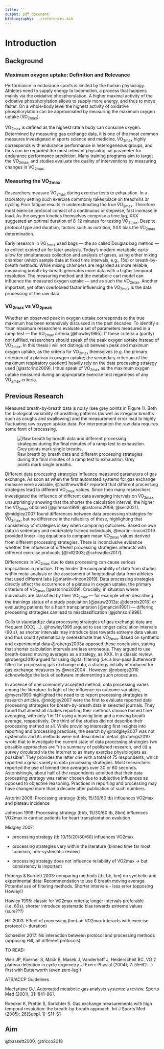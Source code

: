 ---
title: ''
output: pdf_document
bibliography: ../references.bib
---

# Introduction

## Background

### Maximum oxygen uptake: Definition and Relevance

Performance in endurance sports is limited by the human physiology. Athletes need to supply energy to locomotion, a process that happens mainly via the oxidative phosphorylation. A higher maximal activity of the oxidative phosphorylation allows to supply more energy, and thus to move faster. On a whole-body level the highest activity of oxidative phosphorylation can be approximated by measuring the maximum oxygen uptake (V̇O~2max~).

V̇O~2max~ is defined as the highest rate a body can consume oxygen. Determined by measuring gas exchange data, it is one of the most common measures investigated in sports science and medicine. V̇O~2max~ highly corresponds with endurance performance in heterogeneous groups, and thus can be regarded the most relevant physiological parameter for endurance performance prediction. Many training programs aim to target the V̇O~2max~, and studies evaluate the quality of interventions by measuring changes in V̇O~2max.~

### Measuring the VO~2max~

Researchers measure V̇O~2max~ during exercise tests to exhaustion. In a laboratory setting such exercise commonly takes place on treadmills or cycling Prior fatigue results in underestimating the true V̇O~2max~. Therefore most exercise protocol consist of a continuous or stepwise, fast increase in load. As the oxygen kinetics themselves comprise a time lag, XXX suggested an optimal duration of 8-12 minutes for testing V̇O~2max~. Despite protocol type and duration, factors such as nutrition, XXX bias the V̇O~2max~ determination.

Early research in V̇O~2max~ used bags --- the so called Douglas bag method --- to collect expired air for later analysis. Today's modern metabolic carts allow for simultaneous collection and analysis of gases, using either mixing chamber (which sample data at fixed time intervals, e.g., 15s) or breath-by-breath methods. While mixing chambers are regarded as more reliable, measuring breath-by-breath generates more data with a higher temporal resolution. <!--Which is more common?--> The measuring method and the metabolic cart model can influence the measured oxygen uptake --- and as such the V̇O~2max~. Another important, yet often overlooked factor influencing the V̇O~2max~ is the data processing of the raw data.

### VO~2max~ vs VO~2peak~

Whether an observed peak in oxygen uptake corresponds to the true maximum has been extensively discussed in the past decades. To identify a 'true' maximum researchers evaluate a set of parameters measured in a ramp test --- the V̇O~2max~ criteria [@howley1995]. If these criteria a (partly) not fulfilled, researchers should speak of the peak oxygen uptake instead of V̇O~2max~. In this thesis I will not distinguish between peak and maximum oxygen uptake, as the criteria for V̇O~2max~ themselves (e.g. the primary criterium of a plateau in oxygen uptake; the secondary criterium of the maximum respiratory quotient) heavily rely on the data processing strategy used [@astorino2009]. I thus speak of V̇O~2max~ as the maximum oxygen uptake measured during an appropriate exercise test regardless of any V̇O~2max~ criteria.

## Previous Research

Measured breath-by-breath data is noisy (see grey points in Figure 1). Both the biological variability of breathing patterns (as well as irregular breaths such as coughs and swallowing) and the measurement error lead to highly fluctuating raw oxygen uptake data. For interpretation the raw data requires some form of processing.

![Raw breath by breath data and different processing strategies during the final minutes of a ramp test to exhaustion. Grey points mark single breaths.](../plots/example.png)

Different data processing strategies influence measured parameters of gas exchange. As soon as when the first automated systems for gas exchange measure were available, @matthews1987 reported that different processing strategies lead to different V̇O~2max~ values. Since then many researchers investigated the influence of different data averaging intervals on V̇O~2max~, unsurprisingly showing that the shorter the calculation interval, the higher the V̇O~2max~ obtained [@johnson1998; @astorino2009; @sell2021]. @midgley2007 found differences between data processing strategies for V̇O~2max~, but no difference in the reliability of these, highlighting that consistency of strategies is key when comparing outcomes. Based on own data in sedentary and moderately trained individuals, @martin-rincon2019 provided linear -log equations to compare mean V̇O~2max~ values derived from different processing strategies. There is inconclusive evidence whether the influence of different processing strategies interacts with different exercise protocols [@hill2003; @scheadler2017].

Differences in V̇O~2max~ due to data processing can cause serious implications in practice. They hinder the comparability of data from studies within meta-analysis or the assessment of longitudinal data from athletes that used different labs [@martin-rincon2019]. Data processing strategies directly affect the occurrence of a plateau in oxygen uptake, the primary criterium of V̇O~2max~ [@astorino2009]. Crucially, in situation where individuals are classified by their V̇O~2max~ --- for example when describing the trainings status of a study population [@pauw2013a; @decroix2016] or evaluating patients for a heart transplantation [@mancini1991] --- differing processing strategies can lead to misclassification [@johnson1998].

Calls to standardize data processing strategies of gas exchange data are frequent (XXX; ...). @howley1995 argued to use longer calculation intervals (60 s), as shorter intervals may introduce bias towards extreme data values and thus could systematically overestimate true V̇O~2max~. Based on synthetic and experimental data @robergs2003a opposed these conclusion, stating that shorter calculation intervals are less erroneous. They argued to use breath-based moving averages as a strategy, as XXX. In a classic review, @robergs2010 argued for using digital filtering (i.e. a low-pass Butterworth filter) for processing gas exchange data, a strategy initially introduced for gas exchange measures by @weir2004 . However, @robergs2010 acknowledge the lack of software implementing such procedures.

In absence of one commonly accepted method, data processing varies among the literature. In light of the influence on outcome variables, @myers1990 highlighted the need to to report processing strategies in research articles. @midgley2007 were the first to evaluate reported data processing strategies for breath-by-breath data in selected journals. They found that almost all studies reporting their methods choose binned time averaging, with only 1 in 117 using a moving time and a moving breath average, respectively. One third of the studies did not describe their processing method at all. While providing interesting first insights into reporting and processing practices, the search by @midgley2007 was not systematic and its methods were not described in detail. @robergs2010 wrote that to investigate the current state of data processing strategies two possible approaches are "(i) a summary of published research, and (ii) a survey circulated via the Internet to as many exercise physiologists as possible". They provides the latter one with a total of 75 respondents, which reported a great variety in data processing strategies. Most researchers reported the use of binned time averages over 30 or 60 seconds. Astonishingly, about half of the respondents admitted that their data processing strategy was rather chosen due to subjective influences as opposed to objective reasoning. Practices in reporting and processing may have changed more than a decade after publication of such numbers.

Astorini 2008: Processing strategy (bbb, 15/30/60 tb) influences VO2max and plateau incidence

Johnson 1998: Processing strategy (bbb, 15/30/60 tb, 8bm) influences VO2max in cardiac patients for heart transplantation evalution

Midgley 2007:

-   processing strategy (tb 10/15/20/30/60) influences VO2max

-   processing strategies vary within the literature (binned time far most common, non-systematic review)

-   processing strategy does not influence reliability of VO2max -\> but consistency is important

Robergs & Burnett 2003: comparing methods (tb, bb, bm) on synthetic and experimental data: Recommendation to use 8 breath moving average. Potential use of filtering methods. Shorter intervals - less error (opposing Howley!)

Howley 1995: classic for VO2max criteria; longer intervals preferable (i.e. 60s), shorter introduce systematic bias towards extreme values (sure???)

Hill 2003: Effect of processing (bm) on VO2max interacts with exercise protocol (= duration)

Schaedler 2017: No interaction between protocol and processing methods (opposing Hill, bit different protocols)

TO READ:

Weir JP, Koerner S, Mack B, Masek J, Vanderhoff J, Heiderscheit BC. VO 2\
plateau detection in cycle ergometry. J Exerc Physiol (2004); 7: 55--62. -\> first with Butterworth (even zero-lag!)

ATS/ACCP Guidelines

Macfarlane DJ. Automated metabolic gas analysis systems: a review. Sports\
Med (2001); 31: 841--861.

Roecker K, Prettin S, Sorichter S. Gas exchange measurements with high\
temporal resolution: the breath-by-breath approach. Int J Sports Med\
(2005); 26(Suppl. 1): S11--S1

<!-- Since then: various example -->

<!-- conceptual work: Robergs -->

<!-- Comparison: martin-rincon -->

<!-- Problem: group + individual -->

<!-- Knowledge Gap -->

## Aim

<!-- Gap -> we need this: -->

<!-- overview what is actually done -->

<!-- and how does this impact VO2max assessment -->

<!-- Review: mapping current methodological (+ reporting) state  -->

<!-- Comparison: highlight advantage over previous -->

<!-- help compare results across studies + for individuals -->

<!-- advise for use of methods  -->

<!-- call for improved reporting -->

@bassett2000; @tricco2018
